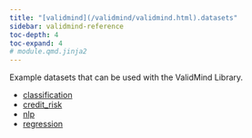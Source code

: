 ```yaml
---
title: "[validmind](/validmind/validmind.html).datasets"
sidebar: validmind-reference
toc-depth: 4
toc-expand: 4
# module.qmd.jinja2
---
```


<!-- docstring.jinja2 -->

Example datasets that can be used with the ValidMind Library.

- [classification](datasets/classification.qmd)
- [credit_risk](datasets/credit_risk.qmd)
- [nlp](datasets/nlp.qmd)
- [regression](datasets/regression.qmd)
